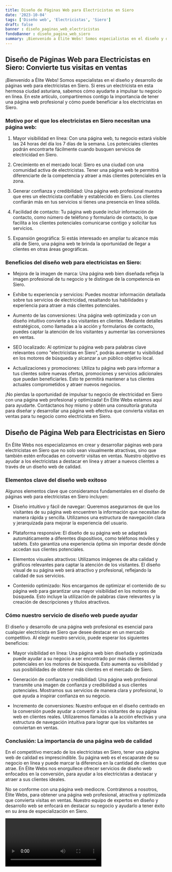 ```yaml
---
title: Diseño de Páginas Web para Electricistas en Siero
date: '2023-10-04'
tags: ['Diseño web', 'Electricistas', 'Siero']
draft: false
banner : diseño_paginas_web_electricistas
fondoBanner : diseño_pagina_web_siero
summary: ¡Bienvenido a Élite Webs! Somos especialistas en el diseño y desarrollo de páginas web para electricistas en Siero. Si eres un electricista en esta hermosa ciudad asturiana, sabemos cómo ayudarte a impulsar tu negocio en línea. En este artículo, compartiremos contigo la importancia de tener una página web profesional y cómo puede beneficiar a los electricistas en Siero.
---
```


## Diseño de Páginas Web para Electricistas en Siero: Convierte tus visitas en ventas

¡Bienvenido a Élite Webs! Somos especialistas en el diseño y desarrollo de páginas web para electricistas en Siero. Si eres un electricista en esta hermosa ciudad asturiana, sabemos cómo ayudarte a impulsar tu negocio en línea. En este artículo, compartiremos contigo la importancia de tener una página web profesional y cómo puede beneficiar a los electricistas en Siero.

### Motivo por el que los electricistas en Siero necesitan una página web:

1. Mayor visibilidad en línea: Con una página web, tu negocio estará visible las 24 horas del día los 7 días de la semana. Los potenciales clientes podrán encontrarte fácilmente cuando busquen servicios de electricidad en Siero.

2. Crecimiento en el mercado local: Siero es una ciudad con una comunidad activa de electricistas. Tener una página web te permitirá diferenciarte de la competencia y atraer a más clientes potenciales en la zona.

3. Generar confianza y credibilidad: Una página web profesional muestra que eres un electricista confiable y establecido en Siero. Los clientes confiarán más en tus servicios si tienes una presencia en línea sólida.

4. Facilidad de contacto: Tu página web puede incluir información de contacto, como número de teléfono y formulario de contacto, lo que facilita a los clientes potenciales comunicarse contigo y solicitar tus servicios.

5. Expansión geográfica: Si estás interesado en ampliar tu alcance más allá de Siero, una página web te brinda la oportunidad de llegar a clientes en otras áreas geográficas.

### Beneficios del diseño web para electricistas en Siero:

- Mejora de la imagen de marca: Una página web bien diseñada refleja la imagen profesional de tu negocio y te distingue de la competencia en Siero.

- Exhibe tu experiencia y servicios: Puedes mostrar información detallada sobre tus servicios de electricidad, resaltando tus habilidades y experiencia para atraer a más clientes potenciales.

- Aumento de las conversiones: Una página web optimizada y con un diseño intuitivo convierte a los visitantes en clientes. Mediante detalles estratégicos, como llamadas a la acción y formularios de contacto, puedes captar la atención de los visitantes y aumentar las conversiones en ventas.

- SEO localizado: Al optimizar tu página web para palabras clave relevantes como "electricistas en Siero", podrás aumentar tu visibilidad en los motores de búsqueda y alcanzar a un público objetivo local.

- Actualizaciones y promociones: Utiliza tu página web para informar a tus clientes sobre nuevas ofertas, promociones y servicios adicionales que puedan beneficiarles. Esto te permitirá mantener a tus clientes actuales comprometidos y atraer nuevos negocios.

¡No pierdas la oportunidad de impulsar tu negocio de electricidad en Siero con una página web profesional y optimizada! En Élite Webs estamos aquí para ayudarte. Contáctanos hoy mismo y obtén una consultoría gratuita para diseñar y desarrollar una página web efectiva que convierta visitas en ventas para tu negocio como electricista en Siero.

<GifSeo />

<Cta />

## Diseño de Página Web para Electricistas en Siero

En Élite Webs nos especializamos en crear y desarrollar páginas web para electricistas en Siero que no solo sean visualmente atractivas, sino que también estén enfocadas en convertir visitas en ventas. Nuestro objetivo es ayudar a los electricistas a destacar en línea y atraer a nuevos clientes a través de un diseño web de calidad. 

### Elementos clave del diseño web exitoso

Algunos elementos clave que consideramos fundamentales en el diseño de páginas web para electricistas en Siero incluyen:

- Diseño intuitivo y fácil de navegar: Queremos asegurarnos de que los visitantes de su página web encuentren la información que necesitan de manera rápida y sencilla. Utilizamos una estructura de navegación clara y jerarquizada para mejorar la experiencia del usuario.

- Plataforma responsive: El diseño de su página web se adaptará automáticamente a diferentes dispositivos, como teléfonos móviles y tablets. Esto garantiza una experiencia óptima sin importar desde dónde accedan sus clientes potenciales.

- Elementos visuales atractivos: Utilizamos imágenes de alta calidad y gráficos relevantes para captar la atención de los visitantes. El diseño visual de su página web será atractivo y profesional, reflejando la calidad de sus servicios.

- Contenido optimizado: Nos encargamos de optimizar el contenido de su página web para garantizar una mayor visibilidad en los motores de búsqueda. Esto incluye la utilización de palabras clave relevantes y la creación de descripciones y títulos atractivos.

### Cómo nuestro servicio de diseño web puede ayudar

El diseño y desarrollo de una página web profesional es esencial para cualquier electricista en Siero que desee destacar en un mercado competitivo. Al elegir nuestro servicio, puede esperar los siguientes beneficios:

- Mayor visibilidad en línea: Una página web bien diseñada y optimizada puede ayudar a su negocio a ser encontrado por más clientes potenciales en los motores de búsqueda. Esto aumenta su visibilidad y sus posibilidades de obtener más clientes en el mercado de Siero.

- Generación de confianza y credibilidad: Una página web profesional transmite una imagen de confianza y credibilidad a sus clientes potenciales. Mostramos sus servicios de manera clara y profesional, lo que ayuda a inspirar confianza en su negocio.

- Incremento de conversiones: Nuestro enfoque en el diseño centrado en la conversión puede ayudar a convertir a los visitantes de su página web en clientes reales. Utilizaremos llamadas a la acción efectivas y una estructura de navegación intuitiva para lograr que los visitantes se conviertan en ventas.

### Conclusión: La importancia de una página web de calidad

En el competitivo mercado de los electricistas en Siero, tener una página web de calidad es imprescindible. Su página web es el escaparate de su negocio en línea y puede marcar la diferencia en la cantidad de clientes que atrae. En Élite Webs nos enorgullece ofrecer servicios de diseño web enfocados en la conversión, para ayudar a los electricistas a destacar y atraer a sus clientes ideales.

No se conforme con una página web mediocre. Contrátenos a nosotros, Élite Webs, para obtener una página web profesional, atractiva y optimizada que convierta visitas en ventas. Nuestro equipo de expertos en diseño y desarrollo web se enfocará en destacar su negocio y ayudarlo a tener éxito en su área de especialización en Siero.

<Video />

<CtaBot job='Electricistas' city='Siero'/>

<Gmaps query='Siero+españa+maps' />
